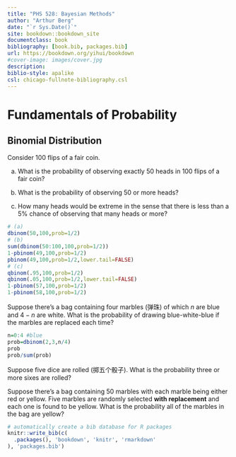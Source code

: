 ```yaml
--- 
title: "PHS 528: Bayesian Methods"
author: "Arthur Berg"
date: "`r Sys.Date()`"
site: bookdown::bookdown_site
documentclass: book
bibliography: [book.bib, packages.bib]
url: https://bookdown.org/yihui/bookdown
#cover-image: images/cover.jpg
description: 
biblio-style: apalike
csl: chicago-fullnote-bibliography.csl
---
```


# Fundamentals of Probability

## Binomial Distribution 

:::{.example .lizi}
Consider 100 flips of a fair coin.

(a) What is the probability of observing exactly 50 heads in 100 flips of a fair coin?

(b) What is the probability of observing 50 or more heads?

(c) How many heads would be extreme in the sense that there is less than a 5% chance of observing that many heads or more?
:::

```r
# (a)
dbinom(50,100,prob=1/2)
# (b)
sum(dbinom(50:100,100,prob=1/2))
1-pbinom(49,100,prob=1/2)
pbinom(49,100,prob=1/2,lower.tail=FALSE)
# (c)
qbinom(.95,100,prob=1/2)
qbinom(.05,100,prob=1/2,lower.tail=FALSE)
1-pbinom(57,100,prob=1/2)
1-pbinom(58,100,prob=1/2)
```

:::{.example .lizi}
Suppose there’s a bag containing four marbles (弹珠) of which $n$ are blue and $4-n$ are white. What is the probability of drawing blue-white-blue if the marbles are replaced each time? 
:::

```r
n=0:4 #blue
prob=dbinom(2,3,n/4)
prob
prob/sum(prob)
```


:::{.exercise .prob}
Suppose five dice are rolled (掷五个骰子). What is the probability three or more sixes are rolled? 
:::



:::{.exercise .prob}
Suppose there’s a bag containing 50 marbles with each marble being either red or yellow. Five marbles are randomly selected **with replacement** and each one is found to be yellow. What is the probability all of the marbles in the bag are yellow?
:::






```r
# automatically create a bib database for R packages
knitr::write_bib(c(
  .packages(), 'bookdown', 'knitr', 'rmarkdown'
), 'packages.bib')
```
